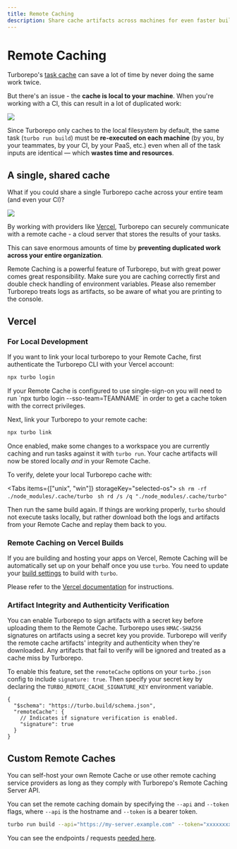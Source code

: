 ```yaml
---
title: Remote Caching
description: Share cache artifacts across machines for even faster builds.
---
```



# Remote Caching

Turborepo's [task cache](/repo/docs/core-concepts/caching) can save a lot of time by never doing the same work twice.

But there's an issue - the **cache is local to your machine**. When you're working with a CI, this can result in a lot of duplicated work:

![](../../../../public/images/docs/local-caching.png)

Since Turborepo only caches to the local filesystem by default, the same task (`turbo run build`) must be **re-executed on each machine** (by you, by your teammates, by your CI, by your PaaS, etc.) even when all of the task inputs are identical — which **wastes time and resources**.

## A single, shared cache

What if you could share a single Turborepo cache across your entire team (and even your CI)?

![](../../../../public/images/docs/remote-caching.png)

By working with providers like [Vercel](#vercel), Turborepo can securely communicate with a remote cache - a cloud server that stores the results of your tasks.

This can save enormous amounts of time by **preventing duplicated work across your entire organization**.

<Callout>
  Remote Caching is a powerful feature of Turborepo, but with great power comes
  great responsibility. Make sure you are caching correctly first and double
  check handling of environment variables. Please also remember Turborepo treats
  logs as artifacts, so be aware of what you are printing to the console.
</Callout>

## Vercel

### For Local Development

If you want to link your local turborepo to your Remote Cache, first authenticate the Turborepo CLI with your Vercel account:

```sh
npx turbo login
```

<Callout>
  If your Remote Cache is configured to use single-sign-on you will need to run
  `npx turbo login --sso-team=TEAMNAME` in order to get a cache token with the
  correct privileges.
</Callout>

Next, link your Turborepo to your remote cache:

```sh
npx turbo link
```

Once enabled, make some changes to a workspace you are currently caching and run tasks against it with `turbo run`.
Your cache artifacts will now be stored locally _and_ in your Remote Cache.

To verify, delete your local Turborepo cache with:

<Tabs items={["unix", "win"]} storageKey="selected-os">
  <Tab>```sh rm -rf ./node_modules/.cache/turbo ```</Tab>
  <Tab>```sh rd /s /q "./node_modules/.cache/turbo" ```</Tab>
</Tabs>

Then run the same build again. If things are working properly, `turbo` should not execute tasks locally, but rather download both the logs and artifacts from your Remote Cache and replay them back to you.

### Remote Caching on Vercel Builds

If you are building and hosting your apps on Vercel, Remote Caching will be automatically set up on your behalf once you use `turbo`. You need to update your [build settings](https://vercel.com/docs/concepts/deployments/configure-a-build) to build with `turbo`.

Please refer to the [Vercel documentation](https://vercel.com/docs/concepts/git/monorepos#turborepo?utm_source=turbo.build&utm_medium=referral&utm_campaign=docs-link) for instructions.

### Artifact Integrity and Authenticity Verification

You can enable Turborepo to sign artifacts with a secret key before uploading them to the Remote Cache. Turborepo uses `HMAC-SHA256` signatures on artifacts using a secret key you provide.
Turborepo will verify the remote cache artifacts' integrity and authenticity when they're downloaded.
Any artifacts that fail to verify will be ignored and treated as a cache miss by Turborepo.

To enable this feature, set the `remoteCache` options on your `turbo.json` config to include `signature: true`. Then specify your secret key by declaring the `TURBO_REMOTE_CACHE_SIGNATURE_KEY` environment variable.

```jsonc
{
  "$schema": "https://turbo.build/schema.json",
  "remoteCache": {
    // Indicates if signature verification is enabled.
    "signature": true
  }
}
```

## Custom Remote Caches

You can self-host your own Remote Cache or use other remote caching service providers as long as they comply with Turborepo's Remote Caching Server API.

You can set the remote caching domain by specifying the `--api` and `--token` flags, where `--api` is the hostname and `--token` is a bearer token.

```sh
turbo run build --api="https://my-server.example.com" --token="xxxxxxxxxxxxxxxxx"
```

You can see the endpoints / requests [needed here](https://github.com/vercel/turbo/blob/main/cli/internal/client/client.go).
